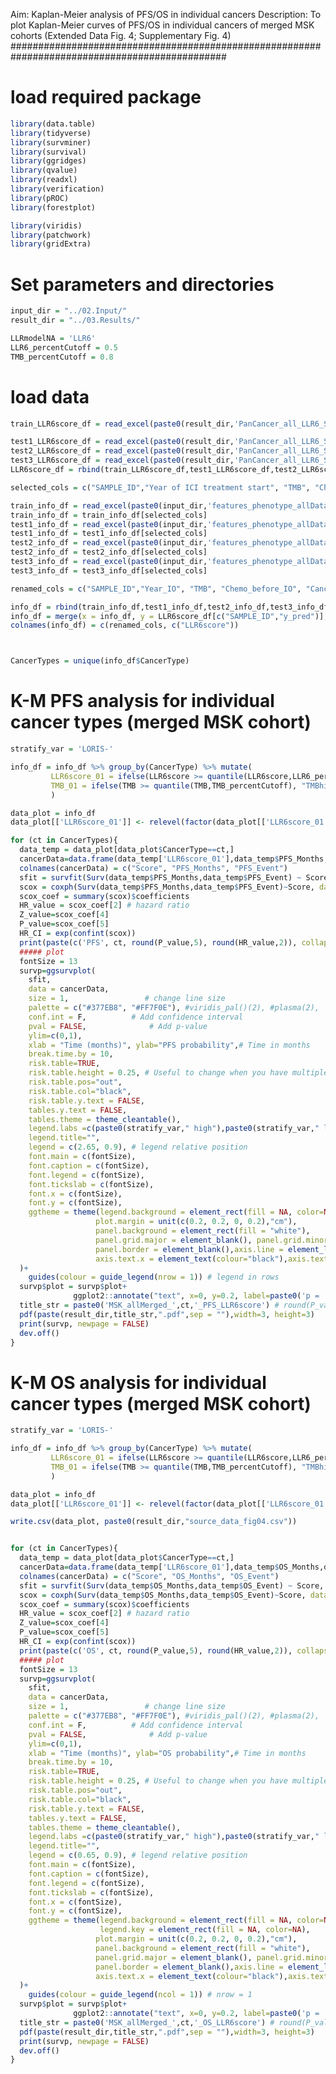 ###############################################################################################
Aim: Kaplan-Meier analysis of PFS/OS in individual cancers
Description: To plot Kaplan-Meier curves of PFS/OS in individual cancers of merged MSK cohorts (Extended Data Fig. 4; Supplementary Fig. 4)
###############################################################################################



# load required package
```r
library(data.table)
library(tidyverse)
library(survminer)
library(survival)
library(ggridges)
library(qvalue)
library(readxl)
library(verification)
library(pROC)
library(forestplot)

library(viridis)
library(patchwork)
library(gridExtra)

```

# Set parameters and directories
```r
input_dir = "../02.Input/"
result_dir = "../03.Results/"

LLRmodelNA = 'LLR6'
LLR6_percentCutoff = 0.5
TMB_percentCutoff = 0.8

```

# load data 
```r
train_LLR6score_df = read_excel(paste0(result_dir,'PanCancer_all_LLR6_Scaler(StandardScaler)_prediction.xlsx'), "0", col_names = TRUE)

test1_LLR6score_df = read_excel(paste0(result_dir,'PanCancer_all_LLR6_Scaler(StandardScaler)_prediction.xlsx'), "1", col_names = TRUE)
test2_LLR6score_df = read_excel(paste0(result_dir,'PanCancer_all_LLR6_Scaler(StandardScaler)_prediction.xlsx'), "2")
test3_LLR6score_df = read_excel(paste0(result_dir,'PanCancer_all_LLR6_Scaler(StandardScaler)_prediction.xlsx'), "3")
LLR6score_df = rbind(train_LLR6score_df,test1_LLR6score_df,test2_LLR6score_df,test3_LLR6score_df)

selected_cols = c("SAMPLE_ID","Year of ICI treatment start", "TMB", "Chemo_before_IO", "CancerType", "Age", "Drug", "Sex", "PFS_Event", "PFS_Months", "OS_Event", "OS_Months")

train_info_df = read_excel(paste0(input_dir,'features_phenotype_allDatasets.xlsx'), "Chowell2015-2017")
train_info_df = train_info_df[selected_cols]
test1_info_df = read_excel(paste0(input_dir,'features_phenotype_allDatasets.xlsx'), "Chowell2018")
test1_info_df = test1_info_df[selected_cols]
test2_info_df = read_excel(paste0(input_dir,'features_phenotype_allDatasets.xlsx'), "Morris_new")
test2_info_df = test2_info_df[selected_cols]
test3_info_df = read_excel(paste0(input_dir,'features_phenotype_allDatasets.xlsx'), "Morris_new2")
test3_info_df = test3_info_df[selected_cols]

renamed_cols = c("SAMPLE_ID","Year_IO", "TMB", "Chemo_before_IO", "CancerType", "Age", "Drug", "Sex", "PFS_Event", "PFS_Months", "OS_Event", "OS_Months")

info_df = rbind(train_info_df,test1_info_df,test2_info_df,test3_info_df)
info_df = merge(x = info_df, y = LLR6score_df[c("SAMPLE_ID","y_pred")], by = "SAMPLE_ID")
colnames(info_df) = c(renamed_cols, c("LLR6score"))



CancerTypes = unique(info_df$CancerType)

```



# K-M PFS analysis for individual cancer types (merged MSK cohort)
```r

stratify_var = 'LORIS-'

info_df = info_df %>% group_by(CancerType) %>% mutate(
         LLR6score_01 = ifelse(LLR6score >= quantile(LLR6score,LLR6_percentCutoff), "LLR6high", "LLR6low"),
         TMB_01 = ifelse(TMB >= quantile(TMB,TMB_percentCutoff), "TMBhigh", "TMBlow"),
         )

data_plot = info_df
data_plot[['LLR6score_01']] <- relevel(factor(data_plot[['LLR6score_01']]), ref = "LLR6high")

for (ct in CancerTypes){
  data_temp = data_plot[data_plot$CancerType==ct,]
  cancerData=data.frame(data_temp['LLR6score_01'],data_temp$PFS_Months,data_temp$PFS_Event)
  colnames(cancerData) = c("Score", "PFS_Months", "PFS_Event")
  sfit = survfit(Surv(data_temp$PFS_Months,data_temp$PFS_Event) ~ Score, data=cancerData)
  scox = coxph(Surv(data_temp$PFS_Months,data_temp$PFS_Event)~Score, data=cancerData)
  scox_coef = summary(scox)$coefficients
  HR_value = scox_coef[2] # hazard ratio
  Z_value=scox_coef[4]
  P_value=scox_coef[5]
  HR_CI = exp(confint(scox))
  print(paste(c('PFS', ct, round(P_value,5), round(HR_value,2)), collapse= " "))
  ##### plot
  fontSize = 13
  survp=ggsurvplot(
    sfit,
    data = cancerData,
    size = 1,                 # change line size
    palette = c("#377EB8", "#FF7F0E"), #viridis_pal()(2), #plasma(2),
    conf.int = F,          # Add confidence interval
    pval = FALSE,              # Add p-value
    ylim=c(0,1),
    xlab = "Time (months)", ylab="PFS probability",# Time in months
    break.time.by = 10,
    risk.table=TRUE,
    risk.table.height = 0.25, # Useful to change when you have multiple groups
    risk.table.pos="out",
    risk.table.col="black",
    risk.table.y.text = FALSE,
    tables.y.text = FALSE, 
    tables.theme = theme_cleantable(),
    legend.labs =c(paste0(stratify_var," high"),paste0(stratify_var," low")),    # Change legend labels
    legend.title="",
    legend = c(2.65, 0.9), # legend relative position
    font.main = c(fontSize),
    font.caption = c(fontSize),
    font.legend = c(fontSize),
    font.tickslab = c(fontSize),
    font.x = c(fontSize),
    font.y = c(fontSize),
    ggtheme = theme(legend.background = element_rect(fill = NA, color=NA),legend.key = element_rect(fill = NA, color=NA),
                   plot.margin = unit(c(0.2, 0.2, 0, 0.2),"cm"),
                   panel.background = element_rect(fill = "white"),
                   panel.grid.major = element_blank(), panel.grid.minor = element_blank(),
                   panel.border = element_blank(),axis.line = element_line(colour = "black"),
                   axis.text.x = element_text(colour="black"),axis.text.y = element_text(colour="black")),  # top, right, bot, left
  )+ 
    guides(colour = guide_legend(nrow = 1)) # legend in rows
  survp$plot = survp$plot+ 
              ggplot2::annotate("text", x=0, y=0.2, label=paste0('p = ',sprintf('%.1e', P_value), '\n', 'HR',' = ',round(HR_value,2),' (', round(HR_CI[1],2),'-',round(HR_CI[2],2),')'),size = 5, hjust = 0)
  title_str = paste0('MSK_allMerged_',ct,'_PFS_LLR6score') # round(P_value,3)
  pdf(paste(result_dir,title_str,".pdf",sep = ""),width=3, height=3)
  print(survp, newpage = FALSE)
  dev.off()
}

```

# K-M OS analysis for individual cancer types (merged MSK cohort)
```r

stratify_var = 'LORIS-'

info_df = info_df %>% group_by(CancerType) %>% mutate(
         LLR6score_01 = ifelse(LLR6score >= quantile(LLR6score,LLR6_percentCutoff), "LLR6high", "LLR6low"),
         TMB_01 = ifelse(TMB >= quantile(TMB,TMB_percentCutoff), "TMBhigh", "TMBlow"),
         )

data_plot = info_df
data_plot[['LLR6score_01']] <- relevel(factor(data_plot[['LLR6score_01']]), ref = "LLR6high")

write.csv(data_plot, paste0(result_dir,"source_data_fig04.csv"))


for (ct in CancerTypes){
  data_temp = data_plot[data_plot$CancerType==ct,]
  cancerData=data.frame(data_temp['LLR6score_01'],data_temp$OS_Months,data_temp$OS_Event)
  colnames(cancerData) = c("Score", "OS_Months", "OS_Event")
  sfit = survfit(Surv(data_temp$OS_Months,data_temp$OS_Event) ~ Score, data=cancerData)
  scox = coxph(Surv(data_temp$OS_Months,data_temp$OS_Event)~Score, data=cancerData)
  scox_coef = summary(scox)$coefficients
  HR_value = scox_coef[2] # hazard ratio
  Z_value=scox_coef[4]
  P_value=scox_coef[5]
  HR_CI = exp(confint(scox))
  print(paste(c('OS', ct, round(P_value,5), round(HR_value,2)), collapse= " "))
  ##### plot
  fontSize = 13
  survp=ggsurvplot(
    sfit,
    data = cancerData,
    size = 1,                 # change line size
    palette = c("#377EB8", "#FF7F0E"), #viridis_pal()(2), #plasma(2),
    conf.int = F,          # Add confidence interval
    pval = FALSE,              # Add p-value
    ylim=c(0,1),
    xlab = "Time (months)", ylab="OS probability",# Time in months
    break.time.by = 10,
    risk.table=TRUE,
    risk.table.height = 0.25, # Useful to change when you have multiple groups
    risk.table.pos="out",
    risk.table.col="black",
    risk.table.y.text = FALSE,
    tables.y.text = FALSE, 
    tables.theme = theme_cleantable(),
    legend.labs =c(paste0(stratify_var," high"),paste0(stratify_var," low")),    # Change legend labels
    legend.title="",
    legend = c(0.65, 0.9), # legend relative position
    font.main = c(fontSize),
    font.caption = c(fontSize),
    font.legend = c(fontSize),
    font.tickslab = c(fontSize),
    font.x = c(fontSize),
    font.y = c(fontSize),
    ggtheme = theme(legend.background = element_rect(fill = NA, color=NA),
                    legend.key = element_rect(fill = NA, color=NA),
                   plot.margin = unit(c(0.2, 0.2, 0, 0.2),"cm"),
                   panel.background = element_rect(fill = "white"),
                   panel.grid.major = element_blank(), panel.grid.minor = element_blank(),
                   panel.border = element_blank(),axis.line = element_line(colour = "black"),
                   axis.text.x = element_text(colour="black"),axis.text.y = element_text(colour="black")),  # top, right, bot, left
  )+ 
    guides(colour = guide_legend(ncol = 1)) # nrow = 1
  survp$plot = survp$plot+ 
              ggplot2::annotate("text", x=0, y=0.2, label=paste0('p = ',sprintf('%.1e', P_value), '\n', 'HR',' = ',round(HR_value,2),' (', round(HR_CI[1],2),'-',round(HR_CI[2],2),')'),size = 5, hjust = 0)
  title_str = paste0('MSK_allMerged_',ct,'_OS_LLR6score') # round(P_value,3)
  pdf(paste(result_dir,title_str,".pdf",sep = ""),width=3, height=3)
  print(survp, newpage = FALSE)
  dev.off()
}

```


